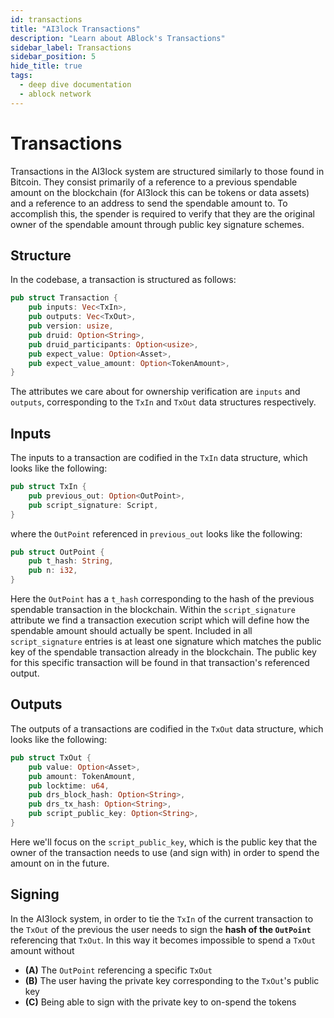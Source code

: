 ```yaml
---
id: transactions
title: "AI3lock Transactions"
description: "Learn about ABlock's Transactions"
sidebar_label: Transactions
sidebar_position: 5
hide_title: true
tags:
  - deep dive documentation
  - ablock network
---
```


# Transactions
Transactions in the AI3lock system are structured similarly to those found in Bitcoin. They consist primarily of a reference to a previous spendable amount on the blockchain (for AI3lock this can be tokens or data assets) and a reference to an address to send the spendable amount to. To accomplish this, the spender is required to verify that they are the original owner of the spendable amount through public key signature schemes.

## Structure
In the codebase, a transaction is structured as follows:

```rust
pub struct Transaction {
    pub inputs: Vec<TxIn>,
    pub outputs: Vec<TxOut>,
    pub version: usize,
    pub druid: Option<String>,
    pub druid_participants: Option<usize>,
    pub expect_value: Option<Asset>,
    pub expect_value_amount: Option<TokenAmount>,
}
```

The attributes we care about for ownership verification are `inputs` and `outputs`, corresponding to the `TxIn` and `TxOut` data structures respectively.

## Inputs
The inputs to a transaction are codified in the `TxIn` data structure, which looks like the following:

```rust
pub struct TxIn {
    pub previous_out: Option<OutPoint>,
    pub script_signature: Script,
}
```

where the `OutPoint` referenced in `previous_out` looks like the following:

```rust
pub struct OutPoint {
    pub t_hash: String,
    pub n: i32,
}
```

Here the `OutPoint` has a `t_hash` corresponding to the hash of the previous spendable transaction in the blockchain. Within the `script_signature` attribute we find a transaction execution script which will define how the spendable amount should actually be spent. Included in all `script_signature` entries is at least one signature which matches the public key of the spendable transaction already in the blockchain. The public key for this specific transaction will be found in that transaction's referenced output.

## Outputs
The outputs of a transactions are codified in the `TxOut` data structure, which looks like the following:

```rust
pub struct TxOut {
    pub value: Option<Asset>,
    pub amount: TokenAmount,
    pub locktime: u64,
    pub drs_block_hash: Option<String>,
    pub drs_tx_hash: Option<String>,
    pub script_public_key: Option<String>,
}
```

Here we'll focus on the `script_public_key`, which is the public key that the owner of the transaction needs to use (and sign with) in order to spend the amount on in the future.

## Signing
In the AI3lock system, in order to tie the `TxIn` of the current transaction to the `TxOut` of the previous the user needs to sign the **hash of the `OutPoint`** referencing that `TxOut`. In this way it becomes impossible to spend a `TxOut` amount without

- **(A)** The `OutPoint` referencing a specific `TxOut`
- **(B)** The user having the private key corresponding to the `TxOut`'s public key
- **(C)** Being able to sign with the private key to on-spend the tokens
